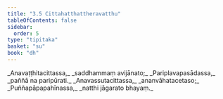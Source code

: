 ```yaml
---
title: "3.5 Cittahatthattheravatthu"
tableOfContents: false
sidebar:
  order: 5
type: "tipitaka"
basket: "su"
book: "dh"
---
```



<DynamicBreadcrumb />

<Division number="38" book="dh">

<Paragraph number="41" type="verses" book="dh">
_Anavaṭṭhitacittassa,_  
_saddhammaṃ avijānato;_  
_Pariplavapasādassa,_  
_paññā na paripūrati._  

</Paragraph>

</Division>
<Division number="39" book="dh">

<Paragraph number="42" type="verses" book="dh">
_Anavassutacittassa,_  
_ananvāhatacetaso;_  
_Puññapāpapahīnassa,_  
_natthi jāgarato bhayaṃ._
</Paragraph>
</Division>